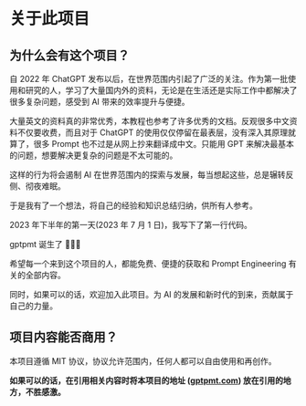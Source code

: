 # 关于此项目

## 为什么会有这个项目？

自 2022 年 ChatGPT 发布以后，在世界范围内引起了广泛的关注。作为第一批使用和研究的人，学习了大量国内外的资料，无论是在生活还是实际工作中都解决了很多复杂问题，感受到 AI 带来的效率提升与便捷。

大量英文的资料真的非常优秀，本教程也参考了许多优秀的文档。反观很多中文资料不仅要收费，而且对于 ChatGPT 的使用仅仅停留在最表层，没有深入其原理就算了，很多 Prompt 也不过是从网上抄来翻译成中文。只能用 GPT 来解决最基本的问题，想要解决更复杂的问题是不太可能的。

这样的行为将会遏制 AI 在世界范围内的探索与发展，每当想起这些，总是辗转反侧、彻夜难眠。

于是我有了一个想法，将自己的经验和知识总结归纳，供所有人参考。

2023 年下半年的第一天(2023 年 7 月 1 日)，我写下了第一行代码。

gptpmt 诞生了 🎉🎉🎉

希望每一个来到这个项目的人，都能免费、便捷的获取和 Prompt Engineering 有关的全部内容。

同时，如果可以的话，欢迎加入此项目。为 AI 的发展和新时代的到来，贡献属于自己的力量。

## 项目内容能否商用？

本项目遵循 MIT 协议，协议允许范围内，任何人都可以自由使用和再创作。

**如果可以的话，在引用相关内容时将本项目的地址 ([gptpmt.com](https://gptpmt.com)) 放在引用的地方，不胜感激。**
